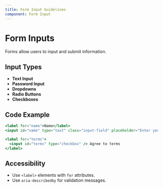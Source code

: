 ```yaml
---
title: Form Input Guidelines
component: Form Input
---
```


# Form Inputs

Forms allow users to input and submit information.

## Input Types

- **Text Input**
- **Password Input**
- **Dropdowns**
- **Radio Buttons**
- **Checkboxes**

## Code Example

```jsx copy
<label for="name">Name</label>
<input id="name" type="text" class="input-field" placeholder="Enter your name" />

<label for="terms">
  <input id="terms" type="checkbox" /> Agree to terms
</label>
```

## Accessibility

- Use `<label>` elements with `for` attributes.
- Use `aria-describedby` for validation messages.
